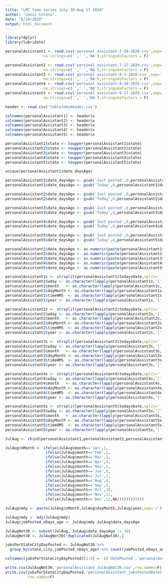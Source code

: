 ---
title: "LMT time series July 20-Aug 17 2020"
author: "Janis Corona"
date: "8/19/2020"
output: html_document
---



```{r}
library(dplyr)
library(lubridate)
```


```{r}
personalAssistant1 <- read.csv('personal assistant-7-20-2020.csv',sep=',',header=F,
                 na.strings=c('',' ','NA'),stringsAsFactors = F)

personalAssistant2 <- read.csv('personal assistant-7-27-2020.csv',sep=',',header=F,
                 na.strings=c('',' ','NA'),stringsAsFactors = F)
personalAssistant3 <- read.csv('personal assistant-8-3-2020.csv',sep=',',header=F,
                 na.strings=c('',' ','NA'),stringsAsFactors = F)
personalAssistant4 <- read.csv('personal assistant-8-10-2020.csv',sep=',',header=F,
                 na.strings=c('',' ','NA'),stringsAsFactors = F)
personalAssistant5 <- read.csv('personal assistant-8-17-2020.csv',sep=',',header=F,
                 na.strings=c('',' ','NA'),stringsAsFactors = F)

header <- read.csv('tableJobsHeader.csv')
```


```{r}
colnames(personalAssistant1) <- header$x
colnames(personalAssistant2) <- header$x
colnames(personalAssistant3) <- header$x
colnames(personalAssistant4) <- header$x
colnames(personalAssistant5) <- header$x

personalAssistant1$state <- toupper(personalAssistant1$state)
personalAssistant2$state <- toupper(personalAssistant2$state)
personalAssistant3$state <- toupper(personalAssistant3$state)
personalAssistant4$state <- toupper(personalAssistant4$state)
personalAssistant5$state <- toupper(personalAssistant5$state)

```


```{r}
unique(personalAssistant1$date_daysAgo)
```


```{r}
personalAssistant1$date_daysAgo <- gsub('Just posted',0,personalAssistant1$date_daysAgo)
personalAssistant1$date_daysAgo <- gsub('Today',0,personalAssistant1$date_daysAgo)

personalAssistant2$date_daysAgo <- gsub('Just posted',0,personalAssistant2$date_daysAgo)
personalAssistant2$date_daysAgo <- gsub('Today',0,personalAssistant2$date_daysAgo)

personalAssistant3$date_daysAgo <- gsub('Just posted',0,personalAssistant3$date_daysAgo)
personalAssistant3$date_daysAgo <- gsub('Today',0,personalAssistant3$date_daysAgo)

personalAssistant4$date_daysAgo <- gsub('Just posted',0,personalAssistant4$date_daysAgo)
personalAssistant4$date_daysAgo <- gsub('Today',0,personalAssistant4$date_daysAgo)

personalAssistant5$date_daysAgo <- gsub('Just posted',0,personalAssistant5$date_daysAgo)
personalAssistant5$date_daysAgo <- gsub('Today',0,personalAssistant5$date_daysAgo)


```


```{r}
personalAssistant1$date_daysAgo <- as.numeric(paste(personalAssistant1$date_daysAgo))
personalAssistant2$date_daysAgo <- as.numeric(paste(personalAssistant2$date_daysAgo))
personalAssistant3$date_daysAgo <- as.numeric(paste(personalAssistant3$date_daysAgo))
personalAssistant4$date_daysAgo <- as.numeric(paste(personalAssistant4$date_daysAgo))
personalAssistant5$date_daysAgo <- as.numeric(paste(personalAssistant5$date_daysAgo))

```


```{r}
personalAssistant1s <- strsplit(personalAssistant1$todaysDate,split=' ')
personalAssistant1$wday <- as.character(lapply(personalAssistant1s,'[',1))
personalAssistant1$month   <- as.character(lapply(personalAssistant1s,'[',2))
personalAssistant1$dayMonth <- as.character(lapply(personalAssistant1s, '[',3))
personalAssistant1$timeHMS  <- as.character(lapply(personalAssistant1s,'[',4))
personalAssistant1$year <- as.character(lapply(personalAssistant1s,'[',5))

personalAssistant2s <- strsplit(personalAssistant2$todaysDate,split=' ')
personalAssistant2$wday <- as.character(lapply(personalAssistant2s,'[',1))
personalAssistant2$month   <- as.character(lapply(personalAssistant2s,'[',2))
personalAssistant2$dayMonth <- as.character(lapply(personalAssistant2s, '[',3))
personalAssistant2$timeHMS  <- as.character(lapply(personalAssistant2s,'[',4))
personalAssistant2$year <- as.character(lapply(personalAssistant2s,'[',5))

personalAssistant3s <- strsplit(personalAssistant3$todaysDate,split=' ')
personalAssistant3$wday <- as.character(lapply(personalAssistant3s,'[',1))
personalAssistant3$month   <- as.character(lapply(personalAssistant3s,'[',2))
personalAssistant3$dayMonth <- as.character(lapply(personalAssistant3s, '[',3))
personalAssistant3$timeHMS  <- as.character(lapply(personalAssistant3s,'[',4))
personalAssistant3$year <- as.character(lapply(personalAssistant3s,'[',5))

personalAssistant4s <- strsplit(personalAssistant4$todaysDate,split=' ')
personalAssistant4$wday <- as.character(lapply(personalAssistant4s,'[',1))
personalAssistant4$month   <- as.character(lapply(personalAssistant4s,'[',2))
personalAssistant4$dayMonth <- as.character(lapply(personalAssistant4s, '[',3))
personalAssistant4$timeHMS  <- as.character(lapply(personalAssistant4s,'[',4))
personalAssistant4$year <- as.character(lapply(personalAssistant4s,'[',5))

personalAssistant5s <- strsplit(personalAssistant5$todaysDate,split=' ')
personalAssistant5$wday <- as.character(lapply(personalAssistant5s,'[',1))
personalAssistant5$month   <- as.character(lapply(personalAssistant5s,'[',2))
personalAssistant5$dayMonth <- as.character(lapply(personalAssistant5s, '[',3))
personalAssistant5$timeHMS  <- as.character(lapply(personalAssistant5s,'[',4))
personalAssistant5$year <- as.character(lapply(personalAssistant5s,'[',5))

```


```{r}
JulAug <- rbind(personalAssistant1,personalAssistant2,personalAssistant3,personalAssistant4,personalAssistant5)

```


```{r}
JulAug$nMonth <- ifelse(JulAug$month=='Jan',1,
                  ifelse(JulAug$month=='Feb',2,
                  ifelse(JulAug$month=='Mar',3,
                  ifelse(JulAug$month=='Apr',4,
                  ifelse(JulAug$month=='May',5,
                  ifelse(JulAug$month=='Jun',6,
                  ifelse(JulAug$month=='Jul',7,
                  ifelse(JulAug$month=='Aug',8,
                  ifelse(JulAug$month=='Sep',9,
                  ifelse(JulAug$month=='Oct',10,
                  ifelse(JulAug$month=='Nov',11,
                  ifelse(JulAug$month=='Dec',12,NA))))))))))))
```


```{r}
JulAug$mdy <- paste(JulAug$nMonth,JulAug$dayMonth,JulAug$year,sep='/')
```


```{r}
JulAug$mdy <- mdy(JulAug$mdy)
JulAug$jobPosted_nDays_ago <- JulAug$mdy-JulAug$date_daysAgo
```


```{r}
JulAugNot30 <- subset(JulAug, JulAug$date_daysAgo != 30)
JulAugNot30 <- JulAugNot30[!duplicated(JulAugNot30),]
```


```{r}
jobsPerStateCityDayPosted <- JulAugNot30 %>% 
  group_by(state,city,jobPosted_nDays_ago) %>% count(jobPosted_nDays_ago)

```


```{r}
colnames(jobsPerStateCityDayPosted)[3:4] <- c('datePosted','personalAssistant_jobsPosted')
```


```{r}
write.csv(JulAugNot30,'personalAssistant_JulAugNot30.csv',row.names=F)
write.csv(jobsPerStateCityDayPosted,'personalAssistant_jobsPostedDateCityState.csv',
          row.names=F)
```


```{r}

```


```{r}

```


```{r}

```


```{r}

```


```{r}

```


```{r}

```

